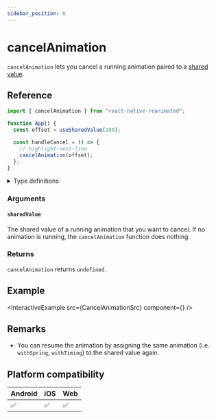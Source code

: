 ```yaml
---
sidebar_position: 6
---
```


# cancelAnimation

`cancelAnimation` lets you cancel a running animation paired to a [shared value](/docs/fundamentals/glossary#shared-value).

## Reference

```javascript
import { cancelAnimation } from "react-native-reanimated";

function App() {
  const offset = useSharedValue(100);

  const handleCancel = () => {
    // highlight-next-line
    cancelAnimation(offset);
  };
}
```

<details>
<summary>Type definitions</summary>

```typescript
type SharedValue<T> = { value: T };

function cancelAnimation<T>(sharedValue: SharedValue<T>): void;
```

</details>

### Arguments

#### `sharedValue`

The shared value of a running animation that you want to cancel. If no animation is running, the `cancelAnimation` function does nothing.

### Returns

`cancelAnimation` returns `undefined`.

## Example


<InteractiveExample src={CancelAnimationSrc} component={<CancelAnimation />} />

## Remarks

- You can resume the animation by assigning the same animation (i.e. `withSpring`, `withTiming`) to the shared value again.

## Platform compatibility

<div className="compatibility">

| Android | iOS | Web |
| ------- | --- | --- |
| ✅      | ✅  | ✅  |

</div>
